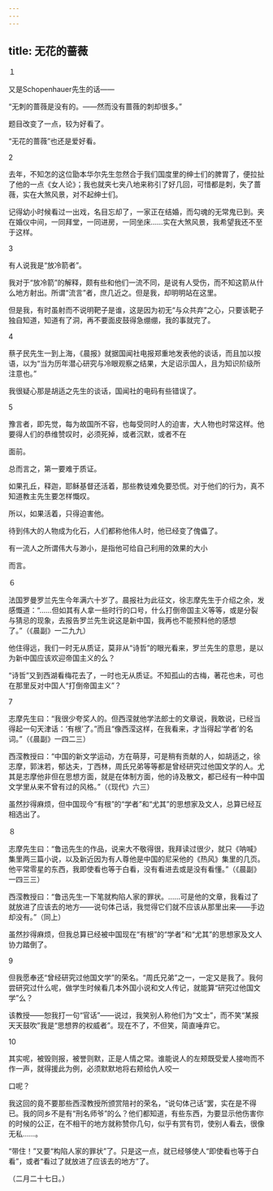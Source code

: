 ```yaml
---
---
---
```

title: 无花的蔷薇
---



１

又是Schopenhauer先生的话——

“无刺的蔷薇是没有的。——然而没有蔷薇的刺却很多。”

题目改变了一点，较为好看了。

“无花的蔷薇”也还是爱好看。

2

去年，不知怎的这位勖本华尔先生忽然合于我们国度里的绅士们的脾胃了，便拉扯了他的一点《女人论》；我也就夹七夹八地来称引了好几回，可惜都是刺，失了蔷薇，实在大煞风景，对不起绅士们。

记得幼小时候看过一出戏，名目忘却了，一家正在结婚，而勾魂的无常鬼已到。夹在婚仪中间，一同拜堂，一同进房，一同坐床……实在大煞风景，我希望我还不至于这样。

3

有人说我是“放冷箭者”。

我对于“放冷箭”的解释，颇有些和他们一流不同，是说有人受伤，而不知这箭从什么地方射出。所谓“流言”者，庶几近之。但是我，却明明站在这里。

但是我，有时虽射而不说明靶子是谁，这是因为初无“与众共弃”之心，只要该靶子独自知道，知道有了洞，再不要面皮鼓得急绷绷，我的事就完了。

4

蔡孑民先生一到上海，《晨报》就据国闻社电报郑重地发表他的谈话，而且加以按语，以为“当为历年潜心研究与冷眼观察之结果，大足诏示国人，且为知识阶级所注意也。”

我很疑心那是胡适之先生的谈话，国闻社的电码有些错误了。

5

豫言者，即先觉，每为故国所不容，也每受同时人的迫害，大人物也时常这样。他要得人们的恭维赞叹时，必须死掉，或者沉默，或者不在

面前。

总而言之，第一要难于质证。

如果孔丘，释迦，耶稣基督还活着，那些教徒难免要恐慌。对于他们的行为，真不知道教主先生要怎样慨叹。

所以，如果活着，只得迫害他。

待到伟大的人物成为化石，人们都称他伟人时，他已经变了傀儡了。

有一流人之所谓伟大与渺小，是指他可给自己利用的效果的大小

而言。

６

法国罗曼罗兰先生今年满六十岁了。晨报社为此征文，徐志摩先生于介绍之余，发感慨道：“……但如其有人拿一些时行的口号，什么打倒帝国主义等等，或是分裂与猜忌的现象，去报告罗兰先生说这是新中国，我再也不能预料他的感想了。”（《晨副》一二九九）

他住得远，我们一时无从质证，莫非从“诗哲”的眼光看来，罗兰先生的意思，是以为新中国应该欢迎帝国主义的么？

“诗哲”又到西湖看梅花去了，一时也无从质证。不知孤山的古梅，著花也未，可也在那里反对中国人“打倒帝国主义”？

7

志摩先生曰：“我很少夸奖人的。但西滢就他学法郎士的文章说，我敢说，已经当得起一句天津话：‘有根’了。”而且“像西滢这样，在我看来，才当得起‘学者’的名词。”（《晨副》一四二三）

西滢教授曰：“中国的新文学运动，方在萌芽，可是稍有贡献的人，如胡适之，徐志摩，郭沫若，郁达夫，丁西林，周氏兄弟等等都是曾经研究过他国文学的人。尤其是志摩他非但在思想方面，就是在体制方面，他的诗及散文，都已经有一种中国文学里从来不曾有过的风格。”（《现代》六三）

虽然抄得麻烦，但中国现今“有根”的“学者”和“尤其”的思想家及文人，总算已经互相选出了。

８

志摩先生曰：“鲁迅先生的作品，说来大不敬得很，我拜读过很少，就只《呐喊》集里两三篇小说，以及新近因为有人尊他是中国的尼采他的《热风》集里的几页。他平常零星的东西，我即使看也等于白看，没有看进去或是没有看懂。”（《晨副》一四三三）

西滢教授曰：“鲁迅先生一下笔就构陷人家的罪状。……可是他的文章，我看过了就放进了应该去的地方——说句体己话，我觉得它们就不应该从那里出来——手边却没有。”（同上）

虽然抄得麻烦，但我总算已经被中国现在“有根”的“学者”和“尤其”的思想家及文人协力踏倒了。

9

但我愿奉还“曾经研究过他国文学”的荣名。“周氏兄弟”之一，一定又是我了。我何尝研究过什么呢，做学生时候看几本外国小说和文人传记，就能算“研究过他国文学”么？

该教授——恕我打一句“官话”——说过，我笑别人称他们为“文士”，而不笑“某报天天鼓吹”我是“思想界的权威者”。现在不了，不但笑，简直唾弃它。

10

其实呢，被毁则报，被誉则默，正是人情之常。谁能说人的左颊既受爱人接吻而不作一声，就得援此为例，必须默默地将右颊给仇人咬一

口呢？

我这回的竟不要那些西滢教授所颁赏陪衬的荣名，“说句体己话”罢，实在是不得已。我的同乡不是有“刑名师爷”的么？他们都知道，有些东西，为要显示他伤害你的时候的公正，在不相干的地方就称赞你几句，似乎有赏有罚，使别人看去，很像无私……。

“带住！”又要“构陷人家的罪状”了。只是这一点，就已经够使人“即使看也等于白看”，或者“看过了就放进了应该去的地方”了。

（二月二十七日。）